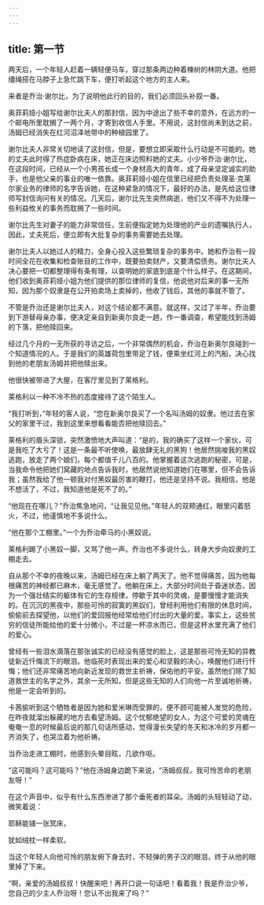 ```yaml
---
---
---
```

title: 第一节
---




两天后，一个年轻人赶着一辆轻便马车，穿过那条两边种着楝树的林阴大道。他把缰绳搭在马脖子上急忙跳下车，便打听起这个地方的主人来。

来者是乔治·谢尔比，为了说明他此行的目的，我们必须回头补叙一番。

奥菲莉娅小姐写给谢尔比夫人的那封信，因为中途出了些不幸的意外，在远方的一个邮电所里耽搁了一两个月，才寄到收信人手里。不用说，这封信尚未到达之前，汤姆已经消失在红河沼泽地带中的种植园里了。

谢尔比夫人非常关切地读了这封信，但是，要想立即采取什么行动是不可能的。她的丈夫此时得了热症卧病在床，她正在床边照料她的丈夫。小少爷乔治·谢尔比，在这段时间，已经从一个小男孩长成一个身材高大的青年，成了母亲坚定诚实的助手，也是他父亲的事业的唯一依靠。奥菲莉娅小姐在信里已经把负责处理圣·克莱尔家业务的律师的名字告诉她，在这种紧急的情况下，最好的办法，是先给这位律师写封信询问有关的情况。几天后，谢尔比先生突然病逝，他们又不得不为处理一些利益攸关的事务而耽搁了一些时间。

谢尔比先生对妻子的能力非常信任，生前便指定她为处理他的产业的遗嘱执行人，因此，丈夫死后，便立即有大批复杂的事务需要她去处理。

谢尔比夫人以她过人的精力，全身心投入这些繁琐复杂的事务中。她和乔治有一段时间全花在收集和检查账目的工作中，既要拍卖财产，又要清偿债务。谢尔比夫人决心要把一切都整理得有条有理，以查明她的家底到底是个什么样子。在这期间，他们收到奥菲莉娅小姐为他们提供的那位律师的复信，他说他对后来的事一无所知，因为那个奴隶是在公开拍卖场上卖掉的，他收了钱后，其他的事就不管了。

不管是乔治还是谢尔比夫人，对这个结论都不满意。就这样，又过了半年，乔治要到下游替母亲办事，便决定亲自到新奥尔良走一趟，作一番调查，希望能找到汤姆的下落，把他赎回来。

经过几个月的一无所获的寻访之后，一个非常偶然的机会，乔治在新奥尔良碰到一个知道情况的人。于是我们的英雄荷包里带足了钱，便乘坐红河上的汽船，决心找到他的老朋友汤姆并把他赎出来。

他很快被带进了大屋，在客厅里见到了莱格利。

莱格利以一种不冷不热的态度接待了这个陌生人。

“我打听到，”年轻的客人说，“您在新奥尔良买了一个名叫汤姆的奴隶。他过去在家父的家里干过，我到这里来想看看能否把他赎回去。”

莱格利的眉头深锁，突然激愤地大声叫道：“是的，我的确买了这样一个家伙，可是我吃了大亏了！这是一条最不听使唤，最放肆无礼的黑狗！他居然挑唆我的黑奴逃跑，放走了两个娘们，每个都值千儿八百的。他掌握着这次逃跑的秘密，可是，当我命令他把她们窝藏的地点告诉我时，他居然说他知道她们在哪里，但不会告诉我；虽然我给了他一顿我对付黑奴最厉害的鞭打，他还是坚持不说。我相信，他是不想活了，不过，我知道他是死不了的。”

“他现在在哪儿？”乔治焦急地问，“让我见见他。”年轻人的双颊通红，眼里闪着怒火，不过，他谨慎地不多说什么。

“他在那个工棚里。”一个为乔治牵马的小黑奴说。

莱格利踢了小黑奴一脚，又骂了他一声。乔治也不多说什么，转身大步向奴隶的工棚走去。

自从那个不幸的夜晚以来，汤姆已经在床上躺了两天了。他不觉得痛苦，因为他每根痛苦的神经都已麻木，毫无感觉了。他躺在床上，大部分时间处于昏迷状态，因为一个强壮结实的躯体有它的生存规律，停歇于其中的灵魂，是要慢慢才能消失的。在沉沉的黑夜中，那些可怜的寂寞的黑奴们，曾经利用他们有限的休息时间，偷偷前去探望他，以他们的爱回报他经常给他们付出的大量的爱。事实上，这些贫穷的信徒所能给他的爱十分微小，不过是一杯凉水而已，但是这杯水里充满了他们的爱心。

曾经有一些泪水滴落在那张诚实的已经没有感觉的脸上，这是那些可怜无知的异教徒新近忏悔流下的眼泪。他临死时表现出来的爱心和坚毅的决心，唤醒他们进行忏悔；他们还非常痛苦地向新近发现的救世主祈祷，保佑他的平安。虽然他们除了知道救世主的名字之外，其余一无所知，但是这些无知的人们向他一片至诚地祈祷，他是一定会听到的。

卡茜偷听到这个牺牲者是因为她和爱米琳而受罪的，便不顾可能被人发觉的危险，在昨夜就溜出躲藏的地方去看望汤姆。这个忧郁绝望的女人，为这个可爱的灵魂在奄奄一息的时候最后说的那几句话所感动，觉得漫长失望的冬天和冰冷的岁月都一齐消失了，也哭泣着为他祈祷。

当乔治走进工棚时，他感到头晕目眩，几欲作呕。

“这可能吗？这可能吗？”他在汤姆身边跪下来说，“汤姆叔叔，我可怜苦命的老朋友呀！”

在这个声音中，似乎有什么东西渗进了那个垂死者的耳朵。汤姆的头轻轻动了动，微笑着说：

耶稣能铺一张冥床，

犹如绒枕一样柔软。

当这个年轻人向他可怜的朋友俯下身去时，不轻弹的男子汉的眼泪，终于从他的眼里掉了下来。

“啊，亲爱的汤姆叔叔！快醒来吧！再开口说一句话吧！看着我！我是乔治少爷，您自己的少主人乔治呀！您认不出我来了吗？”